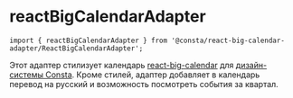 
# reactBigCalendarAdapter

```tsx
import { reactBigCalendarAdapter } from '@consta/react-big-calendar-adapter/ReactBigCalendarAdapter';
```

Этот адаптер стилизует календарь [react-big-calendar](https://jquense.github.io/react-big-calendar/examples/?path=/docs/about-big-calendar--page) для [дизайн-системы Consta](https://consta.gazprom-neft.ru/).
Кроме стилей, адаптер добавляет в календарь перевод на русский и возможность посмотреть события за квартал.

<ReactBigCalendarAdapterDoubled />
